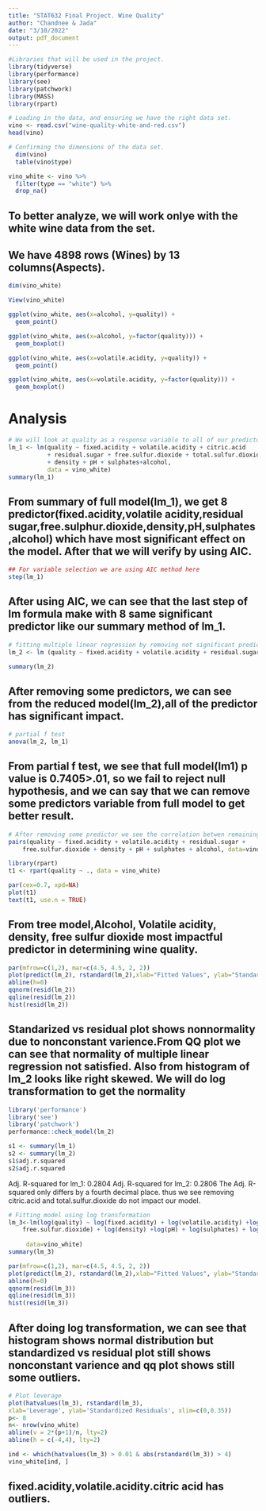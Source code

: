 ---
title: "STAT632 Final Project. Wine Quality"
author: "Chandnee & Jada"
date: "3/10/2022"
output: pdf_document
---

```{r}
#Libraries that will be used in the project.
library(tidyverse)
library(performance)
library(see)
library(patchwork)
library(MASS)
library(rpart)
```

```{r}
# Loading in the data, and ensuring we have the right data set.
vino <- read.csv("wine-quality-white-and-red.csv")
head(vino)
```

```{r}
# Confirming the dimensions of the data set.
  dim(vino)
  table(vino$type)
```

```{r}
vino_white <- vino %>%
  filter(type == "white") %>%
  drop_na()
```

## To better analyze, we will work onlye with the white wine data from the set.
## We have 4898 rows (Wines) by 13 columns(Aspects).
```{r}
dim(vino_white)
```

```{r}
View(vino_white)
```


```{r}
ggplot(vino_white, aes(x=alcohol, y=quality)) +
  geom_point()

ggplot(vino_white, aes(x=alcohol, y=factor(quality))) +
  geom_boxplot()

ggplot(vino_white, aes(x=volatile.acidity, y=quality)) +
  geom_point()

ggplot(vino_white, aes(x=volatile.acidity, y=factor(quality))) +
  geom_boxplot()
```
# Analysis
```{r}
# We will look at quality as a response variable to all of our predictor values.
lm_1 <- lm(quality ~ fixed.acidity + volatile.acidity + citric.acid
           + residual.sugar + free.sulfur.dioxide + total.sulfur.dioxide
           + density + pH + sulphates+alcohol,
           data = vino_white)
summary(lm_1)
```
## From summary of full model(lm_1), we get 8 predictor(fixed.acidity,volatile acidity,residual sugar,free.sulphur.dioxide,density,pH,sulphates,alcohol) which have most significant effect on the model. After that we will verify by using AIC.



```{r}
## For variable selection we are using AIC method here
step(lm_1)

```
## After using AIC, we can see that the last step of lm formula make with 8 same significant predictor like our summary method of lm_1.

```{r}
# fitting multiple linear regression by removing not significant predictor
lm_2 <- lm (quality ~ fixed.acidity + volatile.acidity + residual.sugar +free.sulfur.dioxide + density + pH + sulphates + alcohol, data = vino_white)

summary(lm_2)

```
## After removing some predictors, we can see from the reduced model(lm_2),all of the predictor has significant impact.
```{r}
# partial f test 
anova(lm_2, lm_1)

```
## From partial f test, we see that full model(lm1) p value is 0.7405>.01, so we fail to reject null hypothesis, and we can say that we can remove some predictors variable from full model to get better result.

```{r}
# After removing some predictor we see the correlation betwen remaining variables
pairs(quality ~ fixed.acidity + volatile.acidity + residual.sugar + 
    free.sulfur.dioxide + density + pH + sulphates + alcohol, data=vino_white)
```


```{r}
library(rpart)
t1 <- rpart(quality ~ ., data = vino_white)
```

```{r}
par(cex=0.7, xpd=NA)
plot(t1)
text(t1, use.n = TRUE)
```
## From tree model,Alcohol, Volatile acidity, density, free sulfur dioxide most impactful predictor in determining wine quality.

```{r}
par(mfrow=c(1,2), mar=c(4.5, 4.5, 2, 2))
plot(predict(lm_2), rstandard(lm_2),xlab="Fitted Values", ylab="Standardized Residuals")
abline(h=0)
qqnorm(resid(lm_2))
qqline(resid(lm_2))
hist(resid(lm_2))
```
## Standarized vs residual plot shows nonnormality due to nonconstant varience.From QQ plot we can see that normality of multiple linear regression not satisfied. Also from histogram of lm_2 looks like right skewed. We will do log transformation to get the normality

```{r}
library('performance')
library('see')
library('patchwork')
performance::check_model(lm_2)
```
```{r}
s1 <- summary(lm_1)
s2 <- summary(lm_2)
s1$adj.r.squared
s2$adj.r.squared
```




Adj. R-squared for lm_1:  0.2804
Adj. R-squared for lm_2:  0.2806
The Adj. R-squared only differs by a fourth decimal place. thus we see removing citric.acid and total.sulfur.dioxide do not impact our model.





```{r}
# Fitting model using log transformation
lm_3<-lm(log(quality) ~ log(fixed.acidity) + log(volatile.acidity) +log( residual.sugar) + log(
    free.sulfur.dioxide) + log(density) +log(pH) + log(sulphates) + log(alcohol),
                                                                         
     data=vino_white)
summary(lm_3)
```


```{r}
par(mfrow=c(1,2), mar=c(4.5, 4.5, 2, 2))
plot(predict(lm_2), rstandard(lm_2),xlab="Fitted Values", ylab="Standardized Residuals")
abline(h=0)
qqnorm(resid(lm_3))
qqline(resid(lm_3))
hist(resid(lm_3))
```
## After doing log transformation, we can see that histogram shows normal distribution but standardized vs residual plot still shows nonconstant varience and qq plot shows still some outliers.
```{r}
# Plot leverage
plot(hatvalues(lm_3), rstandard(lm_3),
xlab='Leverage', ylab='Standardized Residuals', xlim=c(0,0.35))
p<- 8
n<- nrow(vino_white)
abline(v = 2*(p+1)/n, lty=2)
abline(h = c(-4,4), lty=2)
```
```{r}
ind <- which(hatvalues(lm_3) > 0.01 & abs(rstandard(lm_3)) > 4)
vino_white[ind, ]
```
## fixed.acidity,volatile.acidity.citric acid has outliers.


